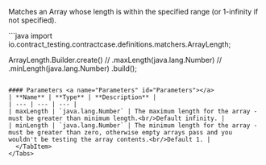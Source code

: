 
Matches an Array whose length is within the specified range (or 1-infinity if not specified).

<Tabs groupId="language">
  <TabItem value="java" label="Java">
```java
import io.contract_testing.contractcase.definitions.matchers.ArrayLength;

ArrayLength.Builder.create()
//  .maxLength(java.lang.Number)
//  .minLength(java.lang.Number)
    .build();
```

#### Parameters <a name="Parameters" id="Parameters"></a>
| **Name** | **Type** | **Description** |
| --- | --- | --- |
| maxLength | `java.lang.Number` | The maximum length for the array - must be greater than minimum length.<br/>Default infinity. |
| minLength | `java.lang.Number` | The minimum length for the array - must be greater than zero, otherwise empty arrays pass and you wouldn't be testing the array contents.<br/>Default 1. |
  </TabItem>
</Tabs>
